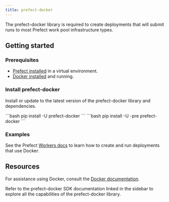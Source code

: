 ```yaml
---
title: prefect-docker
---
```


The prefect-docker library is required to create deployments that will submit runs to most Prefect work pool infrastructure types.


## Getting started

### Prerequisites

- [Prefect installed](3.0rc/get-started/install) in a virtual environment.
- [Docker installed](https://www.docker.com/) and running.

### Install prefect-docker


Install or update to the latest version of the prefect-docker library and dependencies.

<Tabs>
    <Tab title="Prefect 2">
    ```bash
    pip install -U prefect-docker
    ```
    </Tab>
    <Tab title="Prefect 3">
    ```bash
    pip install -U -pre prefect-docker
    ```
    </Tab>
</Tabs>

### Examples
See the Prefect [Workers docs](3.0rc/deploy/dynamic-infra/push-runs-remote) to learn how to create and run deployments that use Docker.

## Resources

For assistance using Docker, consult the [Docker documentation](https://docs.docker.com/).

Refer to the prefect-docker SDK documentation linked in the sidebar to explore all the capabilities of the prefect-docker library.

